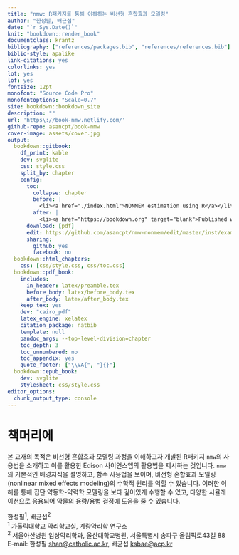 ```yaml
---
title: "nmw: R패키지를 통해 이해하는 비선형 혼합효과 모델링"
author: "한성필, 배균섭"
date: "`r Sys.Date()`"
knit: "bookdown::render_book"
documentclass: krantz
bibliography: ["references/packages.bib", "references/references.bib"]
biblio-style: apalike
link-citations: yes
colorlinks: yes
lot: yes
lof: yes
fontsize: 12pt
monofont: "Source Code Pro"
monofontoptions: "Scale=0.7"
site: bookdown::bookdown_site
description: ""
url: 'https\://book-nmw.netlify.com/'
github-repo: asancpt/book-nmw
cover-image: assets/cover.jpg
output:
  bookdown::gitbook:
    df_print: kable
    dev: svglite
    css: style.css
    split_by: chapter
    config:
      toc:
        collapse: chapter
        before: |
          <li><a href="./index.html">NONMEM estimation using R</a></li>
        after: |
          <li><a href="https://bookdown.org" target="blank">Published with bookdown</a></li>
      download: [pdf]
      edit: https://github.com/asancpt/nmw-nonmem/edit/master/inst/examples/%s
      sharing:
        github: yes
        facebook: no
  bookdown::html_chapters:
    css: [css/style.css, css/toc.css]
  bookdown::pdf_book:
    includes:
      in_header: latex/preamble.tex
      before_body: latex/before_body.tex
      after_body: latex/after_body.tex
    keep_tex: yes
    dev: "cairo_pdf"
    latex_engine: xelatex
    citation_package: natbib
    template: null
    pandoc_args: --top-level-division=chapter
    toc_depth: 3
    toc_unnumbered: no
    toc_appendix: yes
    quote_footer: ["\\VA{", "}{}"]
  bookdown::epub_book:
    dev: svglite
    stylesheet: css/style.css
editor_options: 
  chunk_output_type: console
---
```


# 책머리에 {-}

본 교재의 목적은 비선형 혼합효과 모델링 과정을 이해하고자 개발된 R패키지 `nmw`의 사용법을 소개하고 이를 활용한 Edison 사이언스앱의 활용법을 제시하는 것입니다. `nmw`의 기본적인 배경지식을 설명하고, 함수 사용법을 보이며, 비선형 혼합효과 모델링(nonlinear mixed effects modeling)의 수학적 원리를 익힐 수 있습니다. 이러한 이해를 통해 집단 약동학-약력학 모델링을 보다 깊이있게 수행할 수 있고, 다양한 시뮬레이션으로 응용되어 약물의 용량/용법 결정에 도움을 줄 수 있습니다.

한성필^1^, 배균섭^2^  
^1^ 가톨릭대학교 약리학교실, 계량약리학 연구소  
^2^ 서울아산병원 임상약리학과, 울산대학교병원, 서울특별시 송파구 올림픽로43길 88  
E-mail: 한성필 <shan@catholic.ac.kr>, 배균섭 <ksbae@acp.kr>

\mainmatter

